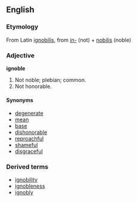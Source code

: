 ==English==
===Etymology===
From Latin [[ignobilis]], from [[in-]] (not) + [[nobilis]] (noble)
===Adjective===
'''ignoble'''
#Not noble; plebian; common.
#Not honorable.

====Synonyms====
*[[degenerate]]
*[[mean]]
*[[base]]
*[[dishonorable]]
*[[reproachful]]
*[[shameful]]
*[[disgraceful]]

===Derived terms===
*[[ignobility]]
*[[ignobleness]]
*[[ignobly]]